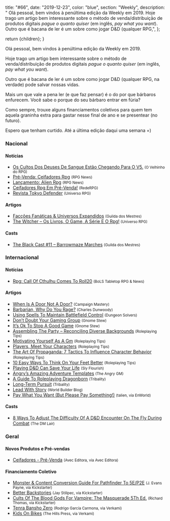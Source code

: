 
  title: "#66",
  date: "2019-12-23",
  color: "blue",
  section: "Weekly",
  description:
    "    Olá pessoal, bem vindos à penúltima edição da Weekly em 2019.    Hoje trago um artigo bem interessante sobre o método de venda/distribuição de produtos digitais _pague o quanto quiser_ (em inglês, _pay what you want_).    Outro que é bacana de ler é um sobre como jogar D&amp;D (qualquer RPG,",
};

  return <InternalLayout meta={meta}>{children}</InternalLayout>;
}

Olá pessoal, bem vindos à penúltima edição da Weekly em 2019.

Hoje trago um artigo bem interessante sobre o método de venda/distribuição de produtos digitais _pague o quanto quiser_ (em inglês, _pay what you want_).

Outro que é bacana de ler é um sobre como jogar D&amp;D (qualquer RPG, na verdade) pode salvar nossas vidas.

Mais um que vale a pena ler (e que faz pensar) é o do por que bárbaros enfurecem. Você sabe o porque do seu bárbaro entrar em fúria?

Como sempre, trouxe alguns financiamentos coletivos para quem tem aquela graninha extra para gastar nesse final de ano e se presentear (no futuro).

Espero que tenham curtido. Até a última edição daqui uma semana =)

### Nacional

#### Notícias

- [Os Cultos Dos Deuses De Sangue Estão Chegando Para O V5.] <small>(O Velhinho do RPG)</small>
- [Pré-Venda: Ceifadores Rpg] <small>(RPG News)</small>
- [Lançamento: Alien Rpg] <small>(RPG News)</small>
- [Ceifadores Rpg Em Pré-Venda!] <small>(RedeRPG)</small>
- [Revista Tokyo Defender] <small>(Universo RPG)</small>

#### Artigos

- [Facções Fanáticas &amp; Universos Expandidos] <small>(Guilda dos Mestres)</small>
- [The Witcher – Os Livros, O Game, A Série E O Rpg!] <small>(Universo RPG)</small>

#### Casts

- [The Black Cast #11 – Barrowmaze Marches] <small>(Guilda dos Mestres)</small>

### Internacional

#### Notícias

- [Rpg: Call Of Cthulhu Comes To Roll20] <small>(BoLS Tabletop RPG &amp; News)</small>

#### Artigos

- [When Is A Door Not A Door?] <small>(Campaign Mastery)</small>
- [Barbarian, Why Do You Rage?] <small>(Charles Dunwoody)</small>
- [Using Spells To Maintain Battlefield Control] <small>(Dungeon Solvers)</small>
- [Don’t Doubt Your Gaming Group] <small>(Gnome Stew)</small>
- [It’s Ok To Stop A Good Game] <small>(Gnome Stew)</small>
- [Assembling The Party – Reconciling Diverse Backgrounds] <small>(Roleplaying Tips)</small>
- [Motivating Yourself As A Gm] <small>(Roleplaying Tips)</small>
- [Players, Meet Your Characters] <small>(Roleplaying Tips)</small>
- [The Art Of Propaganda: 7 Tactics To Influence Character Behavior] <small>(Roleplaying Tips)</small>
- [10 Easy Ways To Think On Your Feet Better] <small>(Roleplaying Tips)</small>
- [Playing D&amp;D Can Save Your Life] <small>(Sly Flourish)</small>
- [Angry’s Amazing Adventure Templates] <small>(The Angry GM)</small>
- [A Guide To Roleplaying Dragonborn] <small>(Tribality)</small>
- [Long-Term Pursuit] <small>(Tribality)</small>
- [Lead With Story] <small>(World Builder Blog)</small>
- [Pay What You Want (But Please Pay Something!)] <small>(talien, via EnWorld)</small>

#### Casts

- [8 Ways To Adjust The Difficulty Of A D&amp;D Encounter On The Fly During Combat] <small>(The DM Lair)</small>

### Geral

#### Novos Produtos e Pré-vendas

- [Ceifadores - Pré-Venda] <small>(Avec Editora, via Avec Editora)</small>

#### Financiamento Coletivo

- [Monster &amp; Content Conversion Guide For Pathfinder To 5E/P2E] <small>(J. Evans Payne, via Kickstarter)</small>
- [Better Backstories] <small>(Jay Stilipec, via Kickstarter)</small>
- [Cults Of The Blood Gods For Vampire: The Masquerade 5Th Ed.] <small>(Richard Thomas, via Kickstarter)</small>
- [Tenra Bansho Zero] <small>(Rodrigo García Carmona, via Verkami)</small>
- [Kids On Bikes] <small>(The Hills Press, via Verkami)</small>

[kids on bikes]: https://www.verkami.com/projects/25285-kids-on-bikes
[tenra bansho zero]: https://www.verkami.com/projects/25485-tenra-bansho-zero
[monster &amp; content conversion guide for pathfinder to 5e/p2e]: https://www.kickstarter.com/projects/infiniumgamestudio/monster-and-content-conversion-guide-for-pathfinder-to-5e-p2e
[cults of the blood gods for vampire: the masquerade 5th ed.]: https://www.kickstarter.com/projects/200664283/cults-of-the-blood-gods-for-vampire-the-masquerade-5th-ed
[pay what you want (but please pay something!)]: https://www.enworld.org/threads/pay-what-you-want-but-please-pay-something.668493/
[don’t doubt your gaming group]: https://gnomestew.com/dont-doubt-your-gaming-group/
[when is a door not a door?]: http://www.campaignmastery.com/blog/when-is-a-door-not-a-door/
[playing d&amp;d can save your life]: https://slyflourish.com/playing_dnd_can_save_your_life.html
[assembling the party – reconciling diverse backgrounds]: https://www.roleplayingtips.com/rptn/assembling-the-party-reconciling-diverse-backgrounds/
[revista tokyo defender]: https://universorpg.com/bau-do-mestre/dicas/revista-tokyo-defender/
[8 ways to adjust the difficulty of a d&amp;d encounter on the fly during combat]: https://www.youtube.com/watch?v=PZ9eFeEes60
[the black cast #11 – barrowmaze marches]: http://guildadosmestres.com.br/2019/12/13/the-black-cast-11-barrowmaze-marches/
[pré-venda: ceifadores rpg]: https://newsrpg.wordpress.com/2019/12/17/pre-venda-ceifadores-rpg/
[ceifadores - pré-venda]: https://www.avecstore.com.br/ceifadores
[a guide to roleplaying dragonborn]: https://www.tribality.com/2019/12/17/a-guide-to-roleplaying-dragonborn/
[os cultos dos deuses de sangue estão chegando para o v5.]: https://ovelhinhodorpg.wordpress.com/2019/12/17/os-cultos-dos-deuses-de-sangue-estao-chegando-para-o-v5/
[motivating yourself as a gm]: https://www.roleplayingtips.com/rptn/motivating-yourself-as-a-gm/
[players, meet your characters]: https://www.roleplayingtips.com/rptn/players-meet-your-characters/
[angry’s amazing adventure templates]: https://theangrygm.com/angrys-amazing-adventure-templates/
[better backstories]: https://www.kickstarter.com/projects/wordsmythe/better-backstories-for-rpgs
[it’s ok to stop a good game]: https://gnomestew.com/its-ok-to-stop-a-good-game/
[long-term pursuit]: https://www.tribality.com/2019/12/18/long-term-pursuit/
[the art of propaganda: 7 tactics to influence character behavior]: https://www.roleplayingtips.com/rptn/the-art-of-propaganda-7-tactics-to-influence-character-behavior/
[the witcher – os livros, o game, a série e o rpg!]: https://universorpg.com/espada-e-magia/dicas/the-witcher-os-livros-o-game-a-serie-e-o-rpg/
[facções fanáticas &amp; universos expandidos]: http://guildadosmestres.com.br/2019/12/17/faccoes-fanaticas-universos-expandidos/
[lead with story]: https://worldbuilderblog.me/2019/12/19/leave-the-mechanics-for-last/
[10 easy ways to think on your feet better]: https://www.roleplayingtips.com/rptn/10-easy-ways-to-think-on-your-feet-better-2/
[barbarian, why do you rage?]: https://www.enworld.org/threads/barbarian-why-do-you-rage.668814/
[lançamento: alien rpg]: https://newsrpg.wordpress.com/2019/12/21/lancamento-alien-rpg/
[ceifadores rpg em pré-venda!]: https://www.rederpg.com.br/2019/12/20/ceifadores-rpg-em-pre-venda/
[rpg: call of cthulhu comes to roll20]: https://www.belloflostsouls.net/2019/12/rpg-call-of-cthulhu-comes-to-roll20.html
[using spells to maintain battlefield control]: https://www.dungeonsolvers.com/2019/12/20/using-spells-to-maintain-battlefield-control/

